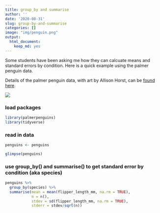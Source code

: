 ```yaml
---
title: group_by and summarise
author: ''
date: '2020-08-31'
slug: group-by-and-summarise
categories: []
image: "img/penguin.png"
output:
  html_document:
    keep_md: yes
---
```



Some students have been asking me how they can calcuate means and standard errors by condition. Here is a quick example using the palmer penguin data. 

Details of the palmer penguin data, with art by Allison Horst, can be [found here](https://github.com/allisonhorst/palmerpenguins).

![](https://github.com/allisonhorst/palmerpenguins/raw/master/man/figures/lter_penguins.png)

### load packages


```r
library(palmerpenguins) 
library(tidyverse)

```
### read in data
```r

penguins <- penguins

glimpse(penguins)

```

### use group_by() and summarise() to get standard error by condition (aka species)
```r

penguins %>%
  group_by(species) %>%
  summarise(mean = mean(flipper_length_mm, na.rm = TRUE), 
            n = n(), 
            stdev = sd(flipper_length_mm, na.rm = TRUE), 
            stderr = stdev/sqrt(n)) 
```





